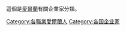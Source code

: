 這個是[[愛爾蘭|愛爾蘭]]有關企業家分類。
{{Commonscat|Businesspeople from Ireland}}

[[Category:各職業愛爾蘭人|Category:各職業愛爾蘭人]]
[[Category:各国企业家|Category:各国企业家]]